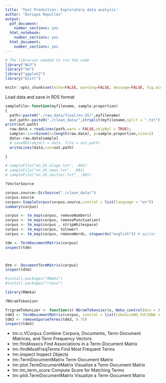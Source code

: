 ```yaml
---
title: 'Text Prediction: Exploratory data analysis'
author: "Enrique Repulles"
output:
  pdf_document:
    number_sections: yes
  html_notebook:
    number_sections: yes
  html_document:
    number_sections: yes
---
```



```r
# The libraries needed to run the code
library("NLP")
library("tm")
library("ggplot2")
library("knitr")
```


```r
knitr::opts_chunk$set(echo=FALSE, warning=FALSE, message=FALSE, fig.width=6, fig.height=3, fig.align="center", cache = TRUE)

```



Load data and save in RDS format

```r
sampleFile<-function(myfilename, sample.proportion)
{
  path<-paste0("./raw_data/final/en_US/",myfilename)
  out.path<-paste0("./clean_data/",strsplit(myfilename,split = ".txt")[[1]],".sampled.txt")
print(out.path)  
  raw.data = readLines(path,warn = FALSE,skipNul = TRUE);
  sample<-1==rbinom(n=length(raw.data), p=sample.proportion,size=1)
  data<-raw.data[sample]
  # saveRDS(object = data, file = out.path)
  writeLines(data,con=out.path)
  
}

# sampleFile("en_US.blogs.txt", .001)
# sampleFile("en_US.news.txt", .001)
# sampleFile("en_US.twitter.txt", .001)


```




```r
?VectorSource

corpus.source<-DirSource("./clean_data/")
corpus.source
corpus<-SimpleCorpus(corpus.source,control = list(language = "en"))
summary(corpus)


```

```r
corpus <- tm_map(corpus, removeNumbers)
corpus <- tm_map(corpus, removePunctuation)
corpus <- tm_map(corpus , stripWhitespace)
corpus <- tm_map(corpus, tolower)
corpus <- tm_map(corpus, removeWords, stopwords("english")) # quitar
```




```r

tdm <- TermDocumentMatrix(corpus)
inspect(tdm)




```




```r
dtm <- DocumentTermMatrix(corpus)
inspect(dtm)
```


```r
#install.packages("RWeka")
#install.packages("rJava")

library(RWeka)

?NGramTokenizer
```




```r
TrigramTokenizer <- function(x) NGramTokenizer(x, Weka_control(min = 3, max = 3))
tdm3 <- TermDocumentMatrix(corpus, control = list(tokenizeNO_FUCIONA = TrigramTokenizer))
tdm3 <- removeSparseTerms(tdm3, 0.75)
inspect(tdm3)

```




- tm::c.VCorpus		Combine Corpora, Documents, Term-Document Matrices, and Term Frequency Vectors
- tm::findAssocs		Find Associations in a Term-Document Matrix
- tm::findMostFreqTerms		Find Most Frequent Terms
- tm::inspect		Inspect Objects
- tm::TermDocumentMatrix		Term-Document Matrix
- tm::plot.TermDocumentMatrix		Visualize a Term-Document Matrix
- tm::tm_term_score		Compute Score for Matching Terms
- tm::plot.TermDocumentMatrix		Visualize a Term-Document Matrix



